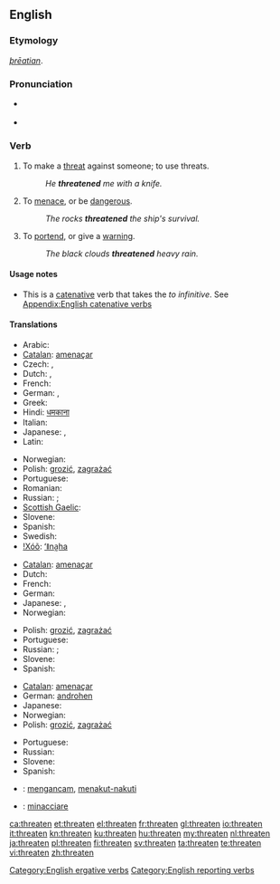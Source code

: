 ==English==

===Etymology===
{{etyl|ang}} ''[[þreatian|þrēatian]]''.

===Pronunciation===
* {{a|UK}} {{IPA|/ˈθret.ən/}}
* {{audio|en-us-threaten.ogg|Audio (US)}}

===Verb===
{{en-verb}}

# To make a [[threat]] against someone; to use threats.
#: ''He '''threatened''' me with a knife.''
# To [[menace]], or be [[dangerous]].
#: ''The rocks '''threatened''' the ship's survival.''
# To [[portend]], or give a [[warning]].
#: ''The black clouds '''threatened''' heavy rain.''

====Usage notes====
* This is a [[catenative]] verb that takes the ''to infinitive''. See [[Appendix:English catenative verbs]]

====Translations====
{{trans-top|To make a threat against someone; to use threats}}
* Arabic: {{rfc-tbot}}{{attention|ar}}{{rfc-tbot}}{{t-|ar|هدد|sha|alt=هَد{{ar-dia|sha}}دَ|tr=haddada}}
* [[Catalan]]: [[amenaçar]]
* Czech: {{t-|cs|hrozit}},  {{t|cs|vyhrožovat}}
* Dutch: {{t+|nl|bedreigen}},  {{t+|nl|dreigen}}
* French: {{t+|fr|menacer}}
* German: {{t+|de|drohen}}, {{t+|de|bedrohen}}
* Greek: {{t+|el|απειλώ}}
* Hindi: [[धमकाना]]
* Italian: {{t+|it|minacciare}}
* Japanese: {{t|ja|脅す|tr=odosu}}, {{t|ja|脅迫する|tr=kyōhaku suru}}
* Latin: {{t-|la|minor}}
{{trans-mid}}
* Norwegian: {{t+|no|true}}
* Polish: [[grozić]], [[zagrażać]]
* Portuguese: {{t+|pt|ameaçar}}
* Romanian: {{t+|ro|ameninţa}}
* Russian: {{t+|ru|грозить|tr=grozít'}} {{impf}}; {{t|ru|угрожать|tr=ugrožát'}} {{impf}}
* [[Scottish Gaelic]]: {{t-|gd|maoidh|xs=Scottish Gaelic}}
* Slovene: {{t+|sl|groziti}}
* Spanish: {{t+|es|amenazar}}
* Swedish: {{t+|sv|hota}}
* [[!Xóõ]]: [[ʻǁna̰ha]]
{{trans-bottom}}

{{trans-top|To menace, or be dangerous}}
* [[Catalan]]: [[amenaçar]]
* Dutch: {{t+|nl|bedreigen}}
* French: {{t+|fr|menacer}}
* German: {{t+|de|bedrohen}}
* Japanese: {{t|ja|脅かす|tr=obiyakasu}}, {{t|ja|威嚇する|tr=ikaku suru}}
* Norwegian: {{t+|no|true}}
{{trans-mid}}
* Polish: [[grozić]], [[zagrażać]]
* Portuguese: {{t+|pt|ameaçar}}
* Russian: {{t+|ru|грозить|tr=grozít'}} {{impf}}; {{t|ru|угрожать|tr=ugrožát'}} {{impf}}
* Slovene: {{t+|sl|groziti}}
* Spanish: {{t+|es|amenazar}}
{{trans-bottom}}

{{trans-top|To portend, or give a warning}}
* [[Catalan]]: [[amenaçar]]
* German: [[androhen]]
* Japanese: {{t|ja|威嚇する|tr=ikaku suru}}
* Norwegian: {{t+|no|true}}
* Polish: [[grozić]], [[zagrażać]]
{{trans-mid}}
* Portuguese: {{t+|pt|ameaçar}}
* Russian: {{t|ru|предвещать|tr=pr'edv'eš'át'}} {{impf}}
* Slovene: {{t+|sl|groziti}}
* Spanish: {{t+|es|amenazar}}
{{trans-bottom}}

{{checktrans-top}}
* {{ttbc|Indonesian}}: [[ancam|mengancam]], [[takut|menakut-nakuti]]
* {{ttbc|Italian}}: [[minacciare]]
{{trans-bottom}}

[[Category:English ergative verbs]]
[[Category:English reporting verbs]]

[[ca:threaten]]
[[et:threaten]]
[[el:threaten]]
[[fr:threaten]]
[[gl:threaten]]
[[io:threaten]]
[[it:threaten]]
[[kn:threaten]]
[[ku:threaten]]
[[hu:threaten]]
[[my:threaten]]
[[nl:threaten]]
[[ja:threaten]]
[[pl:threaten]]
[[fi:threaten]]
[[sv:threaten]]
[[ta:threaten]]
[[te:threaten]]
[[vi:threaten]]
[[zh:threaten]]